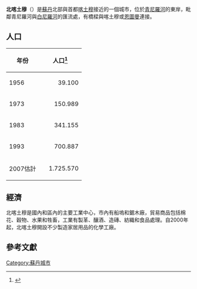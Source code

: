 {{Infobox settlement
|official_name          = 北喀土穆
|other_name             =
|native_name            = خرطوم بحري
|nickname               =
|settlement_type        = 城市
|motto                  = 
|image_skyline          = Khartum north industrial.jpg
|imagesize              = 300px
|image_caption          = 工業區
|subdivision_type       = 國家
|subdivision_name       = {{flag|Sudan}}
|population_total       = 超過900000
}}

'''北喀土穆'''（{{lang-ar|'''خرطوم بحري'''}}）是[[蘇丹|蘇丹]]北部與首都[[喀土穆|喀土穆]]接近的一個城市，位於[[青尼羅河|青尼羅河]]的東岸，毗鄰青尼羅河與[[白尼羅河|白尼羅河]]的匯流處，有橋樑與喀土穆或[[恩圖曼|恩圖曼]]連接。

==人口==
{| class="wikitable"
|- style="background:#efefef;"
! 年份
! width=100px | 人口<ref>{{Cite web |url=http://bevoelkerungsstatistik.de/wg.php?x=&men=gcis&lng=de&dat=32&geo=-188&srt=npan&col=aohdq&pt=c&va=x.&srt=pnan |title=http://bevoelkerungsstatistik.de |accessdate=2010-04-07 |archive-date=2007-09-30 |archive-url=https://web.archive.org/web/20070930182917/http://bevoelkerungsstatistik.de/wg.php?x=&men=gcis&lng=de&dat=32&geo=-188&srt=npan&col=aohdq&pt=c&va=x.&srt=pnan |dead-url=no }}</ref>
|-	
| 1956 || align="right" | 39.100	
|-	
| 1973 || align="right" | 150.989	
|-
| 1983 || align="right" | 341.155 
|-	
| 1993 || align="right" | 700.887 
|-	
| 2007估計 || align="right" | 1.725.570
|}

==經濟==
北喀土穆是國內和區內的主要工業中心，市內有船塢和鋸木廠，貿易商品包括棉花、穀物、水果和牲畜，工業有製革、釀酒、造磚、紡織和食品處理。自2000年起，北喀土穆開設不少製造家居用品的化學工廠。

==參考文獻==
{{Reflist}}

{{Coord|15|38|N|32|38|E|region:SD_type:city|display=title}}

[[Category:蘇丹城市|Category:蘇丹城市]]

{{Sudan-stub}}